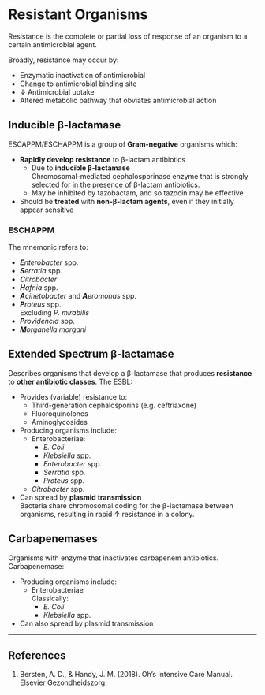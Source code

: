 # Resistant Organisms

Resistance is the complete or partial loss of response of an organism to a certain antimicrobial agent.

:::column-margin
Broadly, resistance may occur by:

* Enzymatic inactivation of antimicrobial
* Change to antimicrobial binding site
* ↓ Antimicrobial uptake
* Altered metabolic pathway that obviates antimicrobial action
:::


## Inducible β-lactamase

ESCAPPM/ESCHAPPM is a group of **Gram-negative** organisms which:

* **Rapidly develop resistance** to β-lactam antibiotics
	* Due to **inducible β-lactamase**\
	Chromosomal-mediated cephalosporinase enzyme that is strongly selected for in the presence of β-lactam antibiotics.
	* May be inhibited by tazobactam, and so tazocin may be effective
* Should be **treated** with **non-β-lactam agents**, even if they initially appear sensitive


### ESCHAPPM

The mnemonic refers to:

* ***E**nterobacter* spp.
* ***S**erratia* spp.
* ***C**itrobacter*
* ***H**afnia* spp.
* ***A**cinetobacter* and ***A**eromonas* spp.
* ***P**roteus* spp.\
Excluding *P. mirabilis*
* ***P**rovidencia* spp.
* ***M**organella morgani*


## Extended Spectrum β-lactamase

Describes organisms that develop a β-lactamase that produces **resistance** to **other antibiotic classes**. The ESBL:

* Provides (variable) resistance to:
	* Third-generation cephalosporins (e.g. ceftriaxone)
	* Fluoroquinolones
	* Aminoglycosides
* Producing organisms include:
	* Enterobacteriae:
		* *E. Coli*
		* *Klebsiella* spp.
		* *Enterobacter* spp.
		* *Serratia* spp.
		* *Proteus* spp.
	* *Citrobacter* spp.
* Can spread by **plasmid transmission**\
Bacteria share chromosomal coding for the β-lactamase between organisms, resulting in rapid ↑ resistance in a colony.


## Carbapenemases

Organisms with enzyme that inactivates carbapenem antibiotics. Carbapenemase:

* Producing organisms include:
	* Enterobacteriae\
	Classically:
		* *E. Coli*
		* *Klebsiella* spp.
* Can also spread by plasmid transmission

---

## References

1. Bersten, A. D., & Handy, J. M. (2018). Oh’s Intensive Care Manual. Elsevier Gezondheidszorg.